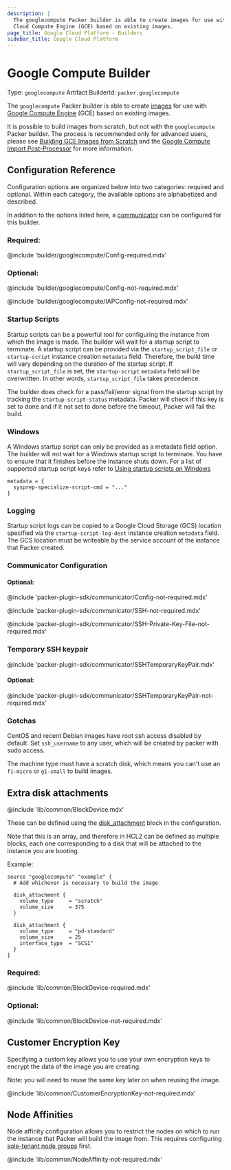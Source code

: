 ```yaml
---
description: |
  The googlecompute Packer builder is able to create images for use with Google
  Cloud Compute Engine (GCE) based on existing images.
page_title: Google Cloud Platform - Builders
sidebar_title: Google Cloud Platform
---
```


# Google Compute Builder

Type: `googlecompute`
Artifact BuilderId: `packer.googlecompute`

The `googlecompute` Packer builder is able to create
[images](https://developers.google.com/compute/docs/images) for use with
[Google Compute Engine](https://cloud.google.com/products/compute-engine) (GCE)
based on existing images.

It is possible to build images from scratch, but not with the `googlecompute`
Packer builder. The process is recommended only for advanced users, please see
[Building GCE Images from Scratch](https://cloud.google.com/compute/docs/tutorials/building-images)
and the [Google Compute Import
Post-Processor](/packer/plugins/post-processors/googlecompute/googlecompute-import) for more
information.

## Configuration Reference

Configuration options are organized below into two categories: required and
optional. Within each category, the available options are alphabetized and
described.

In addition to the options listed here, a
[communicator](/packer/docs/templates/legacy_json_templates/communicator) can be configured for this
builder.

### Required:

@include 'builder/googlecompute/Config-required.mdx'

### Optional:

@include 'builder/googlecompute/Config-not-required.mdx'

@include 'builder/googlecompute/IAPConfig-not-required.mdx'

### Startup Scripts

Startup scripts can be a powerful tool for configuring the instance from which
the image is made. The builder will wait for a startup script to terminate. A
startup script can be provided via the `startup_script_file` or
`startup-script` instance creation `metadata` field. Therefore, the build time
will vary depending on the duration of the startup script. If
`startup_script_file` is set, the `startup-script` `metadata` field will be
overwritten. In other words, `startup_script_file` takes precedence.

The builder does check for a pass/fail/error signal from the startup
script by tracking the `startup-script-status` metadata. Packer will check if this key
is set to done and if it not set to done before the timeout, Packer will fail the build.

### Windows
A Windows startup script can only be provided as a metadata field option. The
builder will _not_ wait for a Windows startup script to terminate. You have
to ensure that it finishes before the instance shuts down. For a list of
supported startup script keys refer to [Using startup scripts on Windows](https://cloud.google.com/compute/docs/instances/startup-scripts/windows)

```hcl
metadata = {
  sysprep-specialize-script-cmd = "..."
}
```

### Logging

Startup script logs can be copied to a Google Cloud Storage (GCS) location
specified via the `startup-script-log-dest` instance creation `metadata` field.
The GCS location must be writeable by the service account of the instance that Packer created.

### Communicator Configuration

#### Optional:

@include 'packer-plugin-sdk/communicator/Config-not-required.mdx'

@include 'packer-plugin-sdk/communicator/SSH-not-required.mdx'

@include 'packer-plugin-sdk/communicator/SSH-Private-Key-File-not-required.mdx'


### Temporary SSH keypair

@include 'packer-plugin-sdk/communicator/SSHTemporaryKeyPair.mdx'

#### Optional:

@include 'packer-plugin-sdk/communicator/SSHTemporaryKeyPair-not-required.mdx'

### Gotchas

CentOS and recent Debian images have root ssh access disabled by default. Set
`ssh_username` to any user, which will be created by packer with sudo access.

The machine type must have a scratch disk, which means you can't use an
`f1-micro` or `g1-small` to build images.

## Extra disk attachments

@include 'lib/common/BlockDevice.mdx'

These can be defined using the [disk_attachment](#disk_attachment) block in the configuration.

Note that this is an array, and therefore in HCL2 can be defined as multiple blocks, each
one corresponding to a disk that will be attached to the instance you are booting.

Example:

```hcl
source "googlecompute" "example" {
  # Add whichever is necessary to build the image

  disk_attachment {
    volume_type     = "scratch"
    volume_size     = 375
  }

  disk_attachment {
    volume_type     = "pd-standard"
    volume_size     = 25
    interface_type  = "SCSI"
  }
}
```

### Required:

@include 'lib/common/BlockDevice-required.mdx'

### Optional:

@include 'lib/common/BlockDevice-not-required.mdx'

## Customer Encryption Key

Specifying a custom key allows you to use your own encryption keys to encrypt the data
of the image you are creating.

Note: you will need to reuse the same key later on when reusing the image.

@include 'lib/common/CustomerEncryptionKey-not-required.mdx'

## Node Affinities

Node affinity configuration allows you to restrict the nodes on which to run the
instance that Packer will build the image from.
This requires configuring [sole-tenant node groups](https://cloud.google.com/compute/docs/nodes/provisioning-sole-tenant-vms) first.

@include 'lib/common/NodeAffinity-not-required.mdx'
